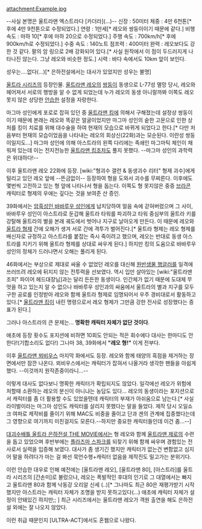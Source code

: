 attachment:Example.jpg

--사실 본명은 울트라맨 엑스트라다 [카더라](...)--
신장 : 50미터 
체중 : 4만 6천톤[* 후에 4만 9천톤으로 수정되었다.]
연령 : 1만세[* 레오와 쌍둥이이기 때문에 같다.]
비행 속도 : 마하 10[* 후에 마하 20으로 수정되었다.] 
주행 속도 : 700km/h[* 후에 900km/h로 수정되었다.]
수중 속도 : 140노트 
점프력 : 400미터
완력 : 레오보다도 강한 것 같다. 팔의 암 링으로 2배 강화되어 있다.[* 사실 원작에서 이 점이 두드러지게 나타나진 않는다. 그냥 레오와 비슷한 정도.]
시력 : 바다 속에서도 10km 앞이 보인다.

성우는....없다(...)[* 은하전설에서는 대사가 있었지만 성우는 불명]

[[울트라 시리즈]]의 등장인물. [[울트라맨 레오]]의 [[쌍둥이]] 동생으로 L-77성 멸망 당시, 레오와 헤어져서 서로의 행방을 알 수 없게 되었는데 누가 레오의 동생 아니랄까봐 이쪽도 레오 못지 않은 상당한 [[안습]]한 설정을 자랑한다.

마그마 성인에게 포로로 잡혀 있던 중 [[울트라맨 킹]]에 의해서 구해졌는데 설정상 쌍둥이이기 때문에 본래는 레오와 똑같은 얼굴이었지만 마그마 성인의 숱한 고문으로 인한 상처를 킹이 치료를 위해 대수술을 하여 현재의 모습으로 바뀌게 되었다고 한다.[* 다만 처음부터 현재의 모습이었음을 나타내는 레오의 회상신(22화)과는 모순된다. 이란성 쌍둥이일지도...] 마그마 성인에 의해 아스트라의 왼쪽 다리에는 족쇄인 마그마틱 체인이 채워져 있는데 이는 전지전능한 [[울트라맨 킹]]조차도 풀지 못했다. --마그마 성인의 과학력은 위대하다!--

이후 울트라맨 레오 22화에 등장. [wiki:"형괴수 갤런 & 동생괴수 리터" 형제 괴수]에게 털리고 있던 레오 앞에 --뜬금없이-- 등장하여 형을 도와서 괴수를 무찌른다. 이후에도 몇번씩 고전하고 있는 형 앞에 나타나서 형을 돕는다. 이쪽도 형 못지않은 중증 [[브라콘]] 캐릭터로 형제의 우애는 깊다는 것을 보여준 산 증인.

39화에서는 [[암흑성인 바바루우 성인]]에게 납치당하여 얼음 속에 갇혀버렸으며 그 사이, 바바루우 성인이 아스트라로 둔갑해 울트라 타워를 파괴하고 타워 중심부의 울트라 키를 강탈해 울트라의 별을 본래 궤도에서 벗어나 지구로 날아오게 만든다. 이 때문에 레오와 [[울트라 형제]] 간에 오해가 생겨 서로 간에 격투가 벌어진다.[* 울트라 형제는 레오 형제를 배신자로 규정하고 아스트라를 붙잡는 즉시 죽이려고 했으며, 레오는 반대로 동생 아스트라를 지키기 위해 울트라 형제를 상대로 싸우게 된다.] 하지만 킹의 도움으로 바바루우 성인의 정체가 드러나면서 오해는 풀리게 된다. 

46화에서는 부상으로 제대로 싸울 수 없었던 레오를 대신해 [[원반생물 행글러]]를 일격에 쓰러뜨려 레오에 뒤지지 않는 전투력을 선보였다. 역시 입만 살아있는 [wiki:"울트라맨 조피" 파이어 헤드대장님]과는 달리 든든한 동생이다. 인간체가 없기 때문에 도대체 무엇을 하고 있는지 알 수 없으나 바바루우 성인과의 싸움에서 울트라의 별과 지구를 모두 구한 공로를 인정받아 레오와 함께 울트라 형제로 임명되어서 우주 경비대로서 활동하고 있다.[* [[울트라맨 킹]]이 내린 명령으로서 레오 형제가 그만큼 강한 전사로 성장했다는 증표가 된다.]

그러나 아스트라의 큰 문제는... '''명확한 캐릭터 자체가 없단 것이다'''.

애초에 등장 횟수도 포지션에 비하면 10회도 안되는 적은 회수에다 대사는 한마디도 안한다!(기합소리도 없다!) 그나마 38, 39화에서 '''"레오 형!"''' 이게 전부다.

이후 [[울트라맨 뫼비우스]] 마지막 화에서도 등장. 레오와 함께 태양의 흑점을 제거하는 장면에서만 잠깐 나온다. 뫼비우스에서는 캐릭터가 잡혀서 나올거라 생각한 팬들을 아쉽게 했다. --이것까지 원작존중이라니...--

이렇게 대사도 없다보니 명확한 캐릭터가 확립되지도 않았다. 일각에선 레오가 위험에 처할때 소환하는 레오의 분신이 아니냐는 농담도 있다... 레오의 동생이라는 포지션으로서 캐릭터를 좀 더 활용할 수도 있었을텐데 캐릭터의 부재가 아쉬움으로 남는다.[* 사실 라이벌이라는 마그마 성인도 캐릭터를 살리지 못했다는 말을 들었다. 제작 당시 오일쇼크 여파로 제작비를 줄이기 위해 MAC도 비중을 줄이고 단과 겐의 관계에 집중했다는데 그 영향으로 여기까지 미친걸지도 모른다.--하지만 중요한 캐릭터들인데 이건 좀...--]

[[대괴수배틀 울트라 은하전설 THE MOVIE]]에서는 형 레오와 함께 [[울트라맨 제로]]의 수련을 돕고 있었으며 후반부에는 [[플라즈마 스파크]]를 되찾기 위해 함께 싸우며 경험있는 전사로서 실력을 입증해 보였다. 대사가 좀 생기긴 했지만 캐릭터가 없는건 변함없고 심지어 말을 하려다가 마는 걸 봐선 묵언수행+캐릭터 없음을 제작진도 밀고가는 분위기다. 

이런 안습한 대우로 인해 예전에는 [울트라맨 레오], [울트라맨 80], [아스트라]를  울트라 시리즈의 [간손미]로 불렀으나, 레오는 폭발적인 후대의 인기로 그 대열에서는 빠지고 울트라맨 80과 함께 낙동강 오리알 신세 (..)[* 그나마도 최근 80은 재평가받기 시작했지만 아스트라는 캐릭터 자체가 조명을 받지 못하고있다(...) 애초에 캐릭터 자체가 설정이 안돼있긴 하지만;; ] 최근 시리즈에서는 울트라맨 레오가 객원 출연을 해도 은하전설 외에는 잘 나오지 않았다.

이런 취급 때문인지 [ULTRA-ACT]에서도 혼웹으로 나왔다.
